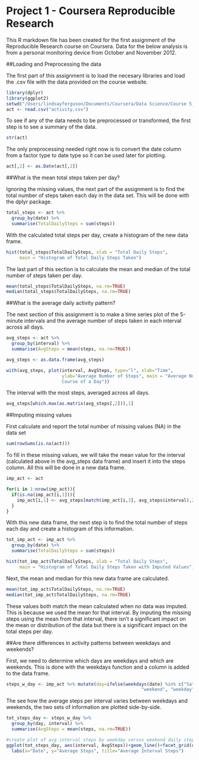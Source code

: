 Project 1 - Coursera Reproducible Research
==================================================

This R markdown file has been created for the first assignment of the Reproducible Research course on Coursera.  Data for the below analysis is from a personal monitoring device from October and November 2012.

##Loading and Preprocessing the data

The first part of this assignment is to load the necesary libraries and load the .csv file with the data provided on the course website.

```r
library(dplyr)
library(ggplot2)
setwd("/Users/lindsayferguson/Documents/Coursera/Data Science/Course 5_Reproducible Research")
act <- read.csv("activity.csv")
```

To see if any of the data needs to be preprocessed or transformed, the first step is to see a summary of the data.

```r
str(act)
```

The only preprocessing needed right now is to convert the date column from a factor type to date type so it can be used later for plotting.  

```r
act[,2] <- as.Date(act[,2])
```

##What is the mean total steps taken per day?

Ignoring the missing values, the next part of the assignment is to find the total number of steps taken each day in the data set.  This will be done with the dplyr package.

```r
total_steps <- act %>%
  group_by(date) %>%
  summarise(TotalDailySteps = sum(steps))
```

With the calculated total steps per day, create a histogram of the new data frame.

```r
hist(total_steps$TotalDailySteps, xlab = "Total Daily Steps", 
     main = "Histogram of Total Daily Steps Taken")
```

The last part of this section is to calculate the mean and median of the total number of steps taken per day.

```r
mean(total_steps$TotalDailySteps, na.rm=TRUE)
median(total_steps$TotalDailySteps, na.rm=TRUE)
```

##What is the average daily activity pattern?

The next section of this assignment is to make a time series plot of the 5-minute intervals and the average number of steps taken in each interval across all days.  

```r
avg_steps <- act %>%
  group_by(interval) %>%
  summarise(AvgSteps = mean(steps, na.rm=TRUE))

avg_steps <- as.data.frame(avg_steps)

with(avg_steps, plot(interval, AvgSteps, type="l", xlab="Time", 
                     ylab="Average Number of Steps", main = "Average Number of Steps Taken over the 
                     Course of a Day"))
```

The interval with the most steps, averaged across all days.

```r
avg_steps[which.max(as.matrix(avg_steps[,2])),1]
```

##Imputing missing values

First calculate and report the total number of missing values (NA) in the data set

```r
sum(rowSums(is.na(act)))
```

To fill in these missing values, we will take the mean value for the interval (calculated above in the avg_steps data frame) and insert it into the steps column.  All this will be done in a new data frame.

```r
imp_act <- act

for(i in 1:nrow(imp_act)){
  if(is.na(imp_act[i,1])){
    imp_act[i,1] <- avg_steps[match(imp_act[i,3], avg_steps$interval),2]
  }
}
```

With this new data frame, the next step is to find the total number of steps each day and create a histogram of this information.

```r
tot_imp_act <- imp_act %>%
  group_by(date) %>%
  summarise(TotalDailySteps = sum(steps))

hist(tot_imp_act$TotalDailySteps, xlab = "Total Daily Steps", 
     main = "Histogram of Total Daily Steps Taken with Imputed Values")
```

Next, the mean and median for this new data frame are calculated.

```r
mean(tot_imp_act$TotalDailySteps, na.rm=TRUE)
median(tot_imp_act$TotalDailySteps, na.rm=TRUE)
```

These values both match the mean calculated when no data was imputed.  This is because we used the mean for that interval.  By imputing the missing steps using the mean from that interval, there isn't a significant impact on the mean or distribution of the data but there is a significant impact on the total steps per day. 

##Are there differences in activity patterns between weekdays and weekends?

First, we need to determine which days are weekdays and which are weekends.  This is done with the weekdays function and a column is added to the data frame.

```r
steps_w_day <- imp_act %>% mutate(day=ifelse(weekdays(date) %in% c("Saturday", "Sunday"), 
                                                   "weekend", "weekday"))
```

The see how the average steps per interval varies between weekdays and weekends, the two sets of information are plotted side-by-side.

```r
tot_steps_day <- steps_w_day %>%
  group_by(day, interval) %>%
  summarise(AvgSteps = mean(steps, na.rm=TRUE))

#create plot of avg interval steps by weekday versus weekend daily steps
ggplot(tot_steps_day, aes(interval, AvgSteps))+geom_line()+facet_grid(day~.)+
  labs(x="Date", y="Average Steps", title="Average Interval Steps")
```